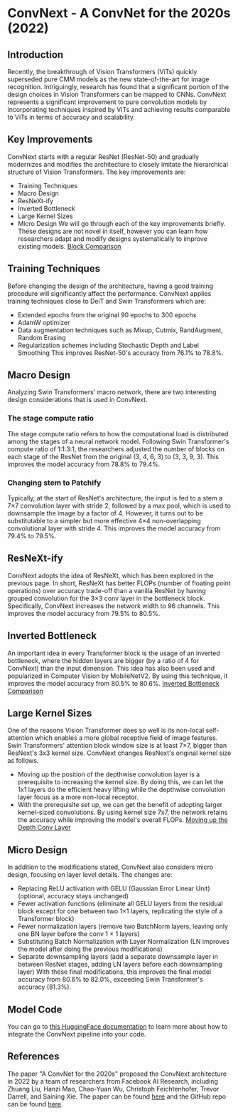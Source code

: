 
# ConvNext - A ConvNet for the 2020s (2022)

## Introduction
Recently, the breakthrough of Vision Transformers (ViTs) quickly superseded pure CMM models as the new state-of-the-art for image recognition.
Intriguingly, research has found that a significant portion of the design choices in Vision Transformers can be mapped to CNNs.
ConvNext represents a significant improvement to pure convolution models by incorporating techniques inspired by ViTs and achieving results comparable to ViTs in terms of accuracy and scalability.


## Key Improvements
ConvNext starts with a regular ResNet (ResNet-50) and gradually modernizes and modifies the architecture to closely imitate the hierarchical structure of Vision Transformers.
The key improvements are:
- Training Techniques
- Macro Design
- ResNeXt-ify
- Inverted Bottleneck
- Large Kernel Sizes
- Micro Design
We will go through each of the key improvements briefly.
These designs are not novel in itself, however you can learn how researchers adapt and modify designs systematically to improve existing models.
[Block Comparison](./images/convnext/block_comparison.png)

## Training Techniques
Before changing the design of the architecture, having a good training procedure will significantly affect the performance.
ConvNext applies training techniques close to DeiT and Swin Transformers which are:
- Extended epochs from the original 90 epochs to 300 epochs
- AdamW optimizer
- Data augmentation techniques such as Mixup, Cutmix, RandAugment, Random Erasing
- Regularization schemes including Stochastic Depth and Label Smoothing
This improves ResNet-50's accuracy from 76.1% to 78.8%.


## Macro Design
Analyzing Swin Transformers' macro network, there are two interesting design considerations that is used in ConvNext.

### The stage compute ratio
The stage compute ratio refers to how the computational load is distributed among the stages of a neural network model.
Following Swin Transformer's compute ratio of 1:1:3:1, the researchers adjusted the number of blocks on each stage of the ResNet from the original (3, 4, 6, 3) to (3, 3, 9, 3). 
This improves the model accuracy from 78.8% to 79.4%.

### Changing stem to Patchify
Typically, at the start of ResNet's architecture, the input is fed to a stem a 7×7 convolution layer with stride 2, followed by a max pool, which is used to downsample the image by a factor of 4.
However, it turns out to be substitutable to a simpler but more effective 4×4 non-overlapping convolutional layer with stride 4.
This improves the model accuracy from 79.4% to 79.5%.


## ResNeXt-ify
ConvNext adopts the idea of ResNeXt, which has been explored in the previous page. 
In short, ResNeXt has better FLOPs (number of floating point operations) over accuracy trade-off than a vanilla ResNet by having grouped convolution for the 3×3 conv layer in the bottleneck block.
Specifically, ConvNext increases the network width to 96 channels.
This improves the model accuracy from 79.5% to 80.5%.


## Inverted Bottleneck
An important idea in every Transformer block is the usage of an inverted bottleneck, where the hidden layers are bigger (by a ratio of 4 for ConvNext) than the input dimension. 
This idea has also been used and popularized in Computer Vision by MobileNetV2.
By using this technique, it improves the model accuracy from 80.5% to 80.6%.
[Inverted Bottleneck Comparison](./images/convnext/inverted_bottleneck.png)


## Large Kernel Sizes
One of the reasons Vision Transformer does so well is its non-local self-attention which enables a more global receptive field of image features.
Swin Transformers' attention block window size is at least 7×7, bigger than ResNext's 3x3 kernel size. ConvNext changes ResNext's original kernel size as follows.
- Moving up the position of the depthwise convolution layer is a prerequisite to increasing the kernel size. By doing this, we can let the 1x1 layers do the efficient heavy lifting while the depthwise convolution layer focus as a more non-local receptor.
- With the prerequisite set up, we can get the benefit of adopting larger kernel-sized convolutions. 
By using kernel size 7x7, the network retains the accuracy while improving the model's overall FLOPs.
[Moving up the Depth Conv Layer](./images/convnext/depthwise_moveup.png)

## Micro Design
In addition to the modifications stated, ConvNext also considers micro design, focusing on layer level details.
The changes are:
- Replacing ReLU activation with GELU (Gaussian Error Linear Unit) (optional, accuracy stays unchanged) 
- Fewer activation functions (eliminate all GELU layers from the residual block except for one between two 1×1 layers, replicating the style of a Transformer block)
- Fewer normalization layers (remove two BatchNorm layers, leaving only one BN layer before the conv 1 × 1 layers)
- Substituting Batch Normalization with Layer Normalization (LN improves the model after doing the previous modifications)
- Separate downsampling layers (add a separate downsample layer in between ResNet stages, adding LN layers before each downsampling layer)
With these final modifications, this improves the final model accuracy from 80.6% to 82.0%, exceeding Swin Transformer's accuracy (81.3%).


## Model Code
You can go to [this HuggingFace documentation](https://huggingface.co/docs/transformers/model_doc/convnext) to learn more about how to integrate the ConvNext pipeline into your code.

## References
The paper "A ConvNet for the 2020s" proposed the ConvNext architecture in 2022 by a team of researchers from Facebook AI Research, including Zhuang Liu, Hanzi Mao, Chao-Yuan Wu, Christoph Feichtenhofer, Trevor Darrell, and Saining Xie.
The paper can be found [here](https://arxiv.org/abs/2201.03545) and the GitHub repo can be found [here](https://github.com/facebookresearch/ConvNeXt).